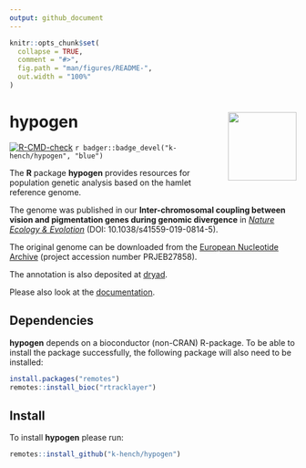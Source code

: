 ```yaml
---
output: github_document
---
```


<!-- README.md is generated from README.Rmd. Please edit that file -->

```r
knitr::opts_chunk$set(
  collapse = TRUE,
  comment = "#>",
  fig.path = "man/figures/README-",
  out.width = "100%"
)
```

# hypogen <img src="man/figures/logo.png" align="right" alt="" width="120" />

<!-- badges: start -->
[![R-CMD-check](https://github.com/k-hench/hypogen/workflows/R-CMD-check/badge.svg)](https://github.com/k-hench/hypogen/actions)
`r badger::badge_devel("k-hench/hypogen", "blue")`
<!-- badges: end -->

The **R** package **hypogen** provides resources for population genetic analysis based on the hamlet reference genome.

The genome was published in our **Inter-chromosomal coupling between vision and pigmentation genes during genomic divergence** in [*Nature Ecology & Evolotion*](https://www.nature.com/natecolevol/) (DOI: 10.1038/s41559-019-0814-5).

The original genome can be downloaded from the [European Nucleotide Archive](https://www.ebi.ac.uk/ena/data/view/GCA_900610375.1) (project accession number PRJEB27858).

The annotation is also deposited at [dryad](https://doi.org/10.5061/dryad.pg8q56g).

Please also look at the [documentation](https://k-hench.github.io/hypogen/index.html).

## Dependencies 

**hypogen** depends on a bioconductor (non-CRAN) R-package.
To be able to install the package successfully, the following package will also need to be installed:

```r
install.packages("remotes")
remotes::install_bioc("rtracklayer")
```

## Install

To install **hypogen** please run:
```r
remotes::install_github("k-hench/hypogen")
```
